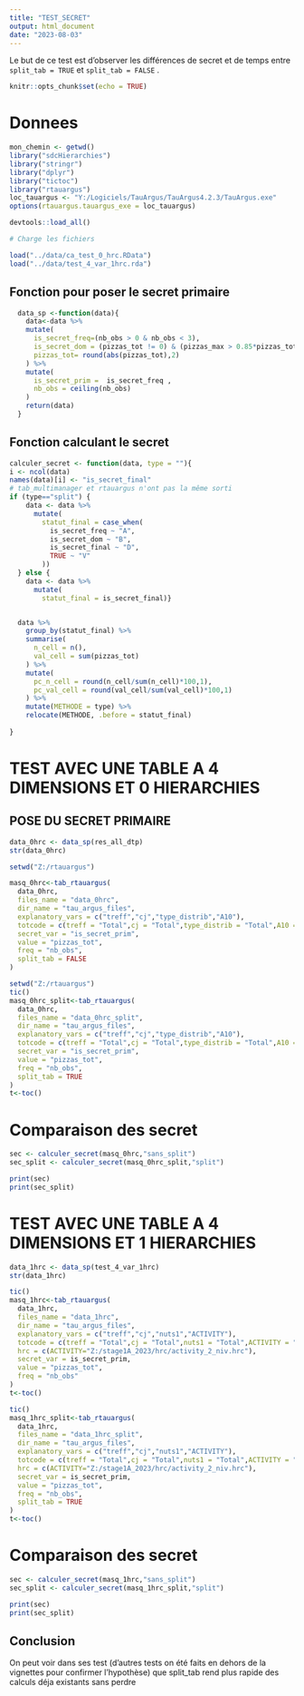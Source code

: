 ```yaml
---
title: "TEST_SECRET"
output: html_document
date: "2023-08-03"
---
```


Le but de ce test est d'observer les différences de secret et de temps entre `split_tab = TRUE`
et `split_tab = FALSE` .


```r
knitr::opts_chunk$set(echo = TRUE)
```

# Donnees 

```r
mon_chemin <- getwd()
library("sdcHierarchies")
library("stringr")
library("dplyr")
library("tictoc")
library("rtauargus")
loc_tauargus <- "Y:/Logiciels/TauArgus/TauArgus4.2.3/TauArgus.exe"
options(rtauargus.tauargus_exe = loc_tauargus)

devtools::load_all()

# Charge les fichiers

load("../data/ca_test_0_hrc.RData")
load("../data/test_4_var_1hrc.rda")

```


## Fonction pour poser le secret primaire 
```r
  data_sp <-function(data){
    data<-data %>% 
    mutate(
      is_secret_freq=(nb_obs > 0 & nb_obs < 3),
      is_secret_dom = (pizzas_tot != 0) & (pizzas_max > 0.85*pizzas_tot),
      pizzas_tot= round(abs(pizzas_tot),2)
    ) %>% 
    mutate(
      is_secret_prim =  is_secret_freq ,
      nb_obs = ceiling(nb_obs)
    )
    return(data)
  }
```

## Fonction calculant le secret 

```r
calculer_secret <- function(data, type = ""){
i <- ncol(data)
names(data)[i] <- "is_secret_final"
# tab_multimanager et rtauargus n'ont pas la même sorti 
if (type=="split") {
    data <- data %>% 
      mutate(
        statut_final = case_when(
          is_secret_freq ~ "A",
          is_secret_dom ~ "B",
          is_secret_final ~ "D",
          TRUE ~ "V"
        ))
  } else {
    data <- data %>% 
      mutate(
        statut_final = is_secret_final)}


  data %>% 
    group_by(statut_final) %>% 
    summarise(
      n_cell = n(),
      val_cell = sum(pizzas_tot)
    ) %>%
    mutate(
      pc_n_cell = round(n_cell/sum(n_cell)*100,1),
      pc_val_cell = round(val_cell/sum(val_cell)*100,1)
    ) %>% 
    mutate(METHODE = type) %>% 
    relocate(METHODE, .before = statut_final)
  
}
```

# TEST AVEC UNE TABLE A 4 DIMENSIONS ET 0 HIERARCHIES

## POSE DU SECRET PRIMAIRE

```r
data_0hrc <- data_sp(res_all_dtp)
str(data_0hrc)
```

```r
setwd("Z:/rtauargus")

masq_0hrc<-tab_rtauargus(
  data_0hrc,
  files_name = "data_0hrc",
  dir_name = "tau_argus_files",
  explanatory_vars = c("treff","cj","type_distrib","A10"),
  totcode = c(treff = "Total",cj = "Total",type_distrib = "Total",A10 = "Total"),
  secret_var = "is_secret_prim",
  value = "pizzas_tot",
  freq = "nb_obs",
  split_tab = FALSE
)

```

```r
setwd("Z:/rtauargus")
tic()
masq_0hrc_split<-tab_rtauargus(
  data_0hrc,
  files_name = "data_0hrc_split",
  dir_name = "tau_argus_files",
  explanatory_vars = c("treff","cj","type_distrib","A10"),
  totcode = c(treff = "Total",cj = "Total",type_distrib = "Total",A10 = "Total"),
  secret_var = "is_secret_prim",
  value = "pizzas_tot",
  freq = "nb_obs",
  split_tab = TRUE
)
t<-toc()
```

# Comparaison des secret
```r
sec <- calculer_secret(masq_0hrc,"sans_split")
sec_split <- calculer_secret(masq_0hrc_split,"split")

print(sec)
print(sec_split)
```

# TEST AVEC UNE TABLE A 4 DIMENSIONS ET 1 HIERARCHIES


```r
data_1hrc <- data_sp(test_4_var_1hrc)
str(data_1hrc)
```

```r
tic()
masq_1hrc<-tab_rtauargus(
  data_1hrc,
  files_name = "data_1hrc",
  dir_name = "tau_argus_files",
  explanatory_vars = c("treff","cj","nuts1","ACTIVITY"),
  totcode = c(treff = "Total",cj = "Total",nuts1 = "Total",ACTIVITY = "Total"),
  hrc = c(ACTIVITY="Z:/stage1A_2023/hrc/activity_2_niv.hrc"),
  secret_var = is_secret_prim,
  value = "pizzas_tot",
  freq = "nb_obs"
)
t<-toc()
```

```r
tic()
masq_1hrc_split<-tab_rtauargus(
  data_1hrc,
  files_name = "data_1hrc_split",
  dir_name = "tau_argus_files",
  explanatory_vars = c("treff","cj","nuts1","ACTIVITY"),
  totcode = c(treff = "Total",cj = "Total",nuts1 = "Total",ACTIVITY = "Total"),
  hrc = c(ACTIVITY="Z:/stage1A_2023/hrc/activity_2_niv.hrc"),
  secret_var = is_secret_prim,
  value = "pizzas_tot",
  freq = "nb_obs",
  split_tab = TRUE
)
t<-toc()
```


# Comparaison des secret
```r
sec <- calculer_secret(masq_1hrc,"sans_split")
sec_split <- calculer_secret(masq_1hrc_split,"split")

print(sec)
print(sec_split)
```

## Conclusion

On peut voir dans ses test (d'autres tests on été faits en dehors de la vignettes pour confirmer l'hypothèse) que split_tab rend plus rapide des calculs déja existants sans perdre 

